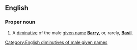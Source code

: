 ==English==


===Proper noun===
{{en-proper noun}}

# {{context|British|Ireland|Australia}} A [[diminutive]] of the male [[given name]] '''[[Barry]]''', or, rarely, '''[[Basil]]'''.

[[Category:English diminutives of male given names]]